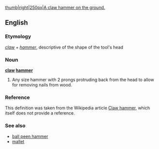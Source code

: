 [[image:hammer.jpg|thumb|right|250px|A claw hammer on the ground.]]
==English==
===Etymology===
''[[claw]]'' + ''[[hammer]]'', descriptive of the shape of the tool's head

===Noun===
'''[[claw]] [[hammer]]'''

#Any size hammer with 2 prongs protruding back from the head to allow for removing nails from wood.

===Reference===
This definition was taken from the Wikipedia article [[Claw hammer]], which itself does not provide a reference.

===See also===
*[[ball peen hammer]]
*[[mallet]]

{{Wikipedia}}